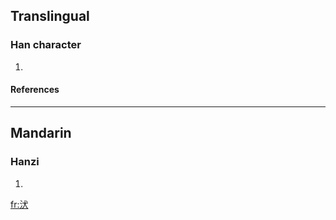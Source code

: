 ==Translingual==
===Han character===
{{Han char|rn=85|rad=水|as=04|sn=7|four=3313<sub>4</sub>|canj=水戈大 (EIK)}}
# {{defn|Han|sort=水04}}
====References====
{{Han ref|kx=0608.010|dkj=17161|dj=1001.060|hdz=31561.010|uh=6C71|ud=27761|bh=CB51|bd=52049}}

----
==Mandarin==
===Hanzi===
{{cmn-hanzi|pin=[[quǎn]] (quan3)|wg=ch'üan<sup>3</sup>}}
# {{defn|Mandarin}}

[[fr:汱]]